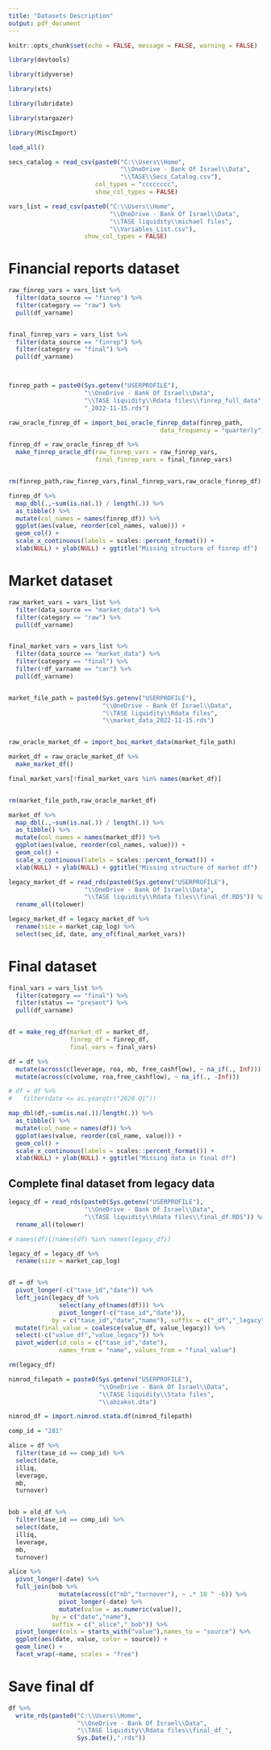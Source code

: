 ```yaml
---
title: "Datasets Description"
output: pdf_document
---
```



```r

knitr::opts_chunk$set(echo = FALSE, message = FALSE, warning = FALSE)

```


```r

library(devtools)

library(tidyverse)

library(xts)

library(lubridate)

library(stargazer)

library(MiscImport)

load_all()

```

<!-- Import data -->

```r

secs_catalog = read_csv(paste0("C:\\Users\\Home",
                               "\\OneDrive - Bank Of Israel\\Data",
                               "\\TASE\\Secs_Catalog.csv"),
                        col_types = "cccccccc",
                        show_col_types = FALSE)

vars_list = read_csv(paste0("C:\\Users\\Home",
                            "\\OneDrive - Bank Of Israel\\Data",
                            "\\TASE liquidity\\michael files",
                            "\\Variables_List.csv"),
                     show_col_types = FALSE)


```

# Financial reports dataset

```r

raw_finrep_vars = vars_list %>% 
  filter(data_source == "finrep") %>% 
  filter(category == "raw") %>% 
  pull(df_varname)


final_finrep_vars = vars_list %>% 
  filter(data_source == "finrep") %>% 
  filter(category == "final") %>% 
  pull(df_varname)



finrep_path = paste0(Sys.getenv("USERPROFILE"),
                     "\\OneDrive - Bank Of Israel\\Data",
                     "\\TASE liquidity\\Rdata files\\finrep_full_data",
                     "_2022-11-15.rds")

raw_oracle_finrep_df = import_boi_oracle_finrep_data(finrep_path,
                                          data_frequency = "quarterly")

finrep_df = raw_oracle_finrep_df %>% 
  make_finrep_oracle_df(raw_finrep_vars = raw_finrep_vars,
                        final_finrep_vars = final_finrep_vars)


rm(finrep_path,raw_finrep_vars,final_finrep_vars,raw_oracle_finrep_df)

```


```r

finrep_df %>% 
  map_dbl(.,~sum(is.na(.)) / length(.)) %>% 
  as_tibble() %>% 
  mutate(col_names = names(finrep_df)) %>% 
  ggplot(aes(value, reorder(col_names, value))) + 
  geom_col() + 
  scale_x_continuous(labels = scales::percent_format()) + 
  xlab(NULL) + ylab(NULL) + ggtitle("Missing structure of finrep df")

```



# Market dataset

```r

raw_market_vars = vars_list %>% 
  filter(data_source == "market_data") %>% 
  filter(category == "raw") %>% 
  pull(df_varname)


final_market_vars = vars_list %>% 
  filter(data_source == "market_data") %>% 
  filter(category == "final") %>% 
  filter(!df_varname == "car") %>% 
  pull(df_varname)


market_file_path = paste0(Sys.getenv("USERPROFILE"),
                          "\\OneDrive - Bank Of Israel\\Data",
                          "\\TASE liquidity\\Rdata files",
                          "\\market_data_2022-11-15.rds")


raw_oracle_market_df = import_boi_market_data(market_file_path)

market_df = raw_oracle_market_df %>% 
  make_market_df()

final_market_vars[!final_market_vars %in% names(market_df)]


rm(market_file_path,raw_oracle_market_df)


```


```r

market_df %>% 
  map_dbl(.,~sum(is.na(.)) / length(.)) %>% 
  as_tibble() %>% 
  mutate(col_names = names(market_df)) %>% 
  ggplot(aes(value, reorder(col_names, value))) + 
  geom_col() + 
  scale_x_continuous(labels = scales::percent_format()) + 
  xlab(NULL) + ylab(NULL) + ggtitle("Missing structure of market df")

```


```r

legacy_market_df = read_rds(paste0(Sys.getenv("USERPROFILE"),
                     "\\OneDrive - Bank Of Israel\\Data",
                     "\\TASE liquidity\\Rdata files\\final_df.RDS")) %>% 
  rename_all(tolower)

legacy_market_df = legacy_market_df %>% 
  rename(size = market_cap_log) %>% 
  select(sec_id, date, any_of(final_market_vars))


```



# Final dataset

```r

final_vars = vars_list %>% 
  filter(category == "final") %>% 
  filter(status == "present") %>% 
  pull(df_varname)


df = make_reg_df(market_df = market_df,
                 finrep_df = finrep_df,
                 final_vars = final_vars)

df = df %>% 
  mutate(across(c(leverage, roa, mb, free_cashflow), ~ na_if(., Inf))) %>%
  mutate(across(c(volume, roa,free_cashflow), ~ na_if(., -Inf)))

# df = df %>% 
#   filter(date <= as.yearqtr("2020 Q1"))

```

```r

map_dbl(df,~sum(is.na(.))/length(.)) %>% 
  as_tibble() %>% 
  mutate(col_name = names(df)) %>% 
  ggplot(aes(value, reorder(col_name, value))) + 
  geom_col() + 
  scale_x_continuous(labels = scales::percent_format()) + 
  xlab(NULL) + ylab(NULL) + ggtitle("Missing data in final df")
```

## Complete final dataset from legacy data


```r


legacy_df = read_rds(paste0(Sys.getenv("USERPROFILE"),
                     "\\OneDrive - Bank Of Israel\\Data",
                     "\\TASE liquidity\\Rdata files\\final_df.RDS")) %>% 
  rename_all(tolower)

# names(df)[!names(df) %in% names(legacy_df)]

legacy_df = legacy_df %>% 
  rename(size = market_cap_log)



```



```r

df = df %>% 
  pivot_longer(-c("tase_id","date")) %>% 
  left_join(legacy_df %>% 
              select(any_of(names(df))) %>% 
              pivot_longer(-c("tase_id","date")),
            by = c("tase_id","date","name"), suffix = c("_df","_legacy")) %>% 
  mutate(final_value = coalesce(value_df, value_legacy)) %>% 
  select(-c("value_df","value_legacy")) %>% 
  pivot_wider(id_cols = c("tase_id","date"),
              names_from = "name", values_from = "final_value")

rm(legacy_df)

```


```r

nimrod_filepath = paste0(Sys.getenv("USERPROFILE"),
                         "\\OneDrive - Bank Of Israel\\Data",
                         "\\TASE liquidity\\Stata files",
                         "\\ahzakot.dta")

nimrod_df = import.nimrod.stata.df(nimrod_filepath)

```




```r

comp_id = "281"

alice = df %>% 
  filter(tase_id == comp_id) %>% 
  select(date, 
  illiq,
  leverage,
  mb,
  turnover)


bob = old_df %>% 
  filter(tase_id == comp_id) %>% 
  select(date, 
  illiq,
  leverage,
  mb,
  turnover)

alice %>% 
  pivot_longer(-date) %>% 
  full_join(bob %>% 
              mutate(across(c("mb","turnover"), ~ .* 10 ^ -6)) %>% 
              pivot_longer(-date) %>% 
              mutate(value = as.numeric(value)),
            by = c("date","name"),
            suffix = c("_alice","_bob")) %>% 
  pivot_longer(cols = starts_with("value"),names_to = "source") %>% 
  ggplot(aes(date, value, color = source)) + 
  geom_line() + 
  facet_wrap(~name, scales = "free")

```




# Save final df

```r

df %>% 
  write_rds(paste0("C:\\Users\\Home",
                   "\\OneDrive - Bank Of Israel\\Data",
                   "\\TASE liquidity\\Rdata files\\final_df_",
                   Sys.Date(),".rds"))

```

